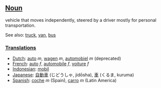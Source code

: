 ==[[Noun]]==

vehicle that moves independently, steered by a driver mostly for personal transportation.

See also: [[truck]], [[van]], [[bus]]

===[[Translation]]s===
*[[Dutch]]: [[auto]] ''m'', [[wagen]] ''m'', [[automobiel]] ''m'' (deprecated)
*[[French]]: [[auto]] ''f'', [[automobile]] ''f'', [[voiture]] ''f''
*[[Indonesian]]: [[mobil]]
*[[Japanese]]: [[自動車]] (じどうしゃ, jidōsha), [[車]] (くるま, kuruma)
*[[Spanish]]: [[coche]] ''m'' (Spain), [[carro]] ''m'' (Latin America)